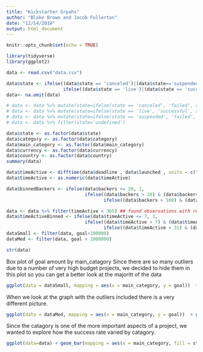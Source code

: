 ```yaml
---
title: "Kickstarter Grpahs"
author: "Blake Brown and Jacob Fullerton"
date: "12/14/2018"
output: html_document
---
```


```r
knitr::opts_chunk$set(echo = TRUE)
```




```r
library(tidyverse)
library(ggplot2)
```


```r

data <- read.csv("data.csv")

data$state <- ifelse((data$state == 'canceled')|(data$state=='suspended')|(data$state=='failed'), 'failed', 
                     ifelse((data$state == 'live')|(data$state == 'successful'), 'successful', NA))
data<- na.omit(data)

# data <- data %>% mutate(state=ifelse(state == 'canceled', 'failed', state))
# data <- data %>% mutate(state=ifelse(state == 'live', 'successful', state))
# data <- data %>% mutate(state=ifelse(state == 'suspended', 'failed', state))
# data <- data %>% filter(state='undefined')

data$state <- as.factor(data$state)
data$category <- as.factor(data$category)
data$main_category <- as.factor(data$main_category)
data$currency <- as.factor(data$currency)
data$country <- as.factor(data$country)
summary(data)

data$timeActive <- difftime(data$deadline , data$launched , units = c("days"))
data$timeActive <- as.numeric(data$timeActive)

data$binnedBackers <- ifelse(data$backers <= 20, 1,
                             ifelse((data$backers > 20) & (data$backers <= 100),2, 
                                    ifelse((data$backers > 100) & (data$backers <= 1000),3,4)))

data <- data %>% filter(timeActive < 365) ## found observations with really long active times
data$timeActiveBinned <- ifelse(data$timeActive <= 7, 1,
                             ifelse((data$timeActive > 7) & (data$timeActive <= 31),2, 
                                    ifelse((data$timeActive > 31) & (data$timeActive <= 62),3,4)))
dataSmall <- filter(data, goal<100000)
dataMed <- filter(data, goal < 1000000)

str(data)
```

Box plot of goal amount by main_catagory
Since there are so many outliers due to a number of very high budget projects, we decided to hide them in this plot so you can get a better look at the majoritt of the data
```r
ggplot(data = dataSmall, mapping = aes(x = main_category, y = goal))  + geom_boxplot(outlier.shape = NA)+ coord_flip()
```


When we look at the graph with the outliers included there is a very different picture. 
```r
ggplot(data = dataMed, mapping = aes(x = main_category, y = goal))  + geom_boxplot()+ coord_flip()
```

Since the catagory is one of the more important aspects of a project, we wanted to explore how the success rate varied by catagory.
```r
ggplot(data=data) + geom_bar(mapping = aes(x = main_category, fill = state))+ coord_flip()
```


